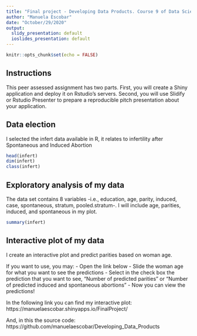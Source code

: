 ```yaml
---
title: "Final project - Developing Data Products. Course 9 of Data Science in Coursera"
author: "Manuela Escobar"
date: "October/29/2020"
output:
  slidy_presentation: default
  ioslides_presentation: default
---
```


```r
knitr::opts_chunk$set(echo = FALSE)
```

## Instructions
This peer assessed assignment has two parts. First, you will create a Shiny application and deploy it on Rstudio's servers. Second, you will use Slidify or Rstudio Presenter to prepare a reproducible pitch presentation about your application.

## Data election
I selected the infert data available in R, it relates to infertility after Spontaneous and Induced Abortion
```r
head(infert)
dim(infert)
class(infert)
```

## Exploratory analysis of my data
The data set contains 8 variables -i.e., education, age, parity, induced, case, spontaneous, stratum, pooled.stratum-. I will include age, parities, induced, and spontaneous in my plot. 

```r
summary(infert)
```

## Interactive plot of my data

I create an interactive plot and predict parities based on woman age.

If you want to use, you may:
- Open the link below
- Slide the woman age for what you want to see the predictions 
- Select in the check box the prediction that you want to see, "Number of predicted parities" or "Number of predicted induced and spontaneous abortions"
- Now you can view the predictions!

In the following link you can find my interactive plot: https://manuelaescobar.shinyapps.io/FinalProject/

And, in this the source code: 
https://github.com/manuelaescobar/Developing_Data_Products
